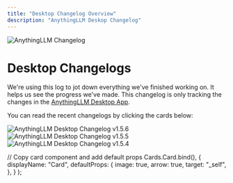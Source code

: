 ```yaml
---
title: "Desktop Changelog Overview"
description: "AnythingLLM Deskop Changelog"
---
```



<Image
  src="/images/product/changelog/header-image.png"
  height={1080}
  width={1920}
  quality={100}
  alt="AnythingLLM Changelog"
/>

# Desktop Changelogs

We're using this log to jot down everything we've finished working on. It helps us see the progress we've made. This changelog is only tracking the changes in the <Link href='https://useanything.com/download'><u>AnythingLLM Desktop App</u></Link>.

You can read the recent changelogs by clicking the cards below:

<Cards>
  <Card title="Changelog v1.5.6" href="v1.5.6">
    <Image
      src="/images/product/changelog/header-image.png"
      height={1080}
      width={1920}
      quality={100}
      alt="AnythingLLM Desktop Changelog v1.5.6"
    />
  </Card>
  <Card title="Changelog v1.5.5" href="v1.5.5">
    <Image
      src="/images/product/changelog/header-image.png"
      height={1080}
      width={1920}
      quality={100}
      alt="AnythingLLM Desktop Changelog v1.5.5"
    />
  </Card>
  <Card title="Changelog v1.5.4" href="v1.5.4">
    <Image
      src="/images/product/changelog/header-image.png"
      height={1080}
      width={1920}
      quality={100}
      alt="AnythingLLM Desktop Changelog v1.5.4"
    />
  </Card>
</Cards>

  // Copy card component and add default props
  Cards.Card.bind(),
  {
    displayName: "Card",
    defaultProps: {
      image: true,
      arrow: true,
      target: "_self",
    },
  }
);

<style global jsx>{`
  img {
    aspect-ratio: 16/9;
    object-fit: cover;
  }
`}</style>

